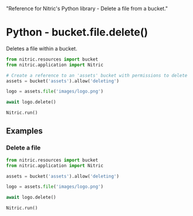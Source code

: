  "Reference for Nitric's Python library - Delete a file from a bucket."

# Python - bucket.file.delete()

Deletes a file within a bucket.

```python
from nitric.resources import bucket
from nitric.application import Nitric

# Create a reference to an 'assets' bucket with permissions to delete
assets = bucket('assets').allow('deleting')

logo = assets.file('images/logo.png')

await logo.delete()

Nitric.run()
```

## Examples

### Delete a file

```python
from nitric.resources import bucket
from nitric.application import Nitric

assets = bucket('assets').allow('deleting')

logo = assets.file('images/logo.png')

await logo.delete()

Nitric.run()
```
